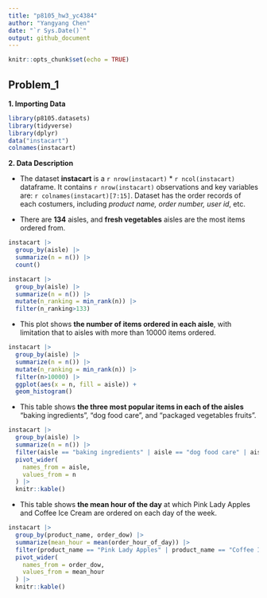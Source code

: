 ```yaml
---
title: "p8105_hw3_yc4384"
author: "Yangyang Chen"
date: "`r Sys.Date()`"
output: github_document
---
```


```r
knitr::opts_chunk$set(echo = TRUE)
```

## Problem_1

**1. Importing Data**
```r
library(p8105.datasets)
library(tidyverse)
library(dplyr)
data("instacart")
colnames(instacart)
```

**2. Data Description**

* The dataset **instacart** is a `r nrow(instacart)` * `r ncol(instacart)` dataframe. It contains `r nrow(instacart)` observations and key variables are: `r colnames(instacart)[7:15]`. Dataset has the order records of each costumers, including _product name, order number, user id_, etc.


* There are **134** aisles, and  **fresh vegetables** aisles are the most items ordered from.
```r
instacart |> 
  group_by(aisle) |> 
  summarize(n = n()) |> 
  count()
```

```r
instacart |> 
  group_by(aisle) |>
  summarize(n = n()) |> 
  mutate(n_ranking = min_rank(n)) |> 
  filter(n_ranking>133) 
```

* This plot shows **the number of items ordered in each aisle**, with limitation that to aisles with more than 10000 items ordered. 
```r
instacart |> 
  group_by(aisle) |>
  summarize(n = n()) |> 
  mutate(n_ranking = min_rank(n)) |> 
  filter(n>10000) |> 
  ggplot(aes(x = n, fill = aisle)) +
  geom_histogram()
```

* This table shows **the three most popular items in each of the aisles** “baking ingredients”, “dog food care”, and “packaged vegetables fruits”.

```r
instacart |> 
  group_by(aisle) |> 
  summarize(n = n()) |> 
  filter(aisle == "baking ingredients" | aisle == "dog food care" | aisle == "packaged vegetables fruits") |> 
  pivot_wider(
    names_from = aisle,
    values_from = n
  ) |> 
  knitr::kable()
```

* This table shows **the mean hour of the day** at which Pink Lady Apples and Coffee Ice Cream are ordered on each day of the week.

```r
instacart |> 
  group_by(product_name, order_dow) |> 
  summarize(mean_hour = mean(order_hour_of_day)) |> 
  filter(product_name == "Pink Lady Apples" | product_name == "Coffee Ice Cream" ) |> 
  pivot_wider(
    names_from = order_dow,
    values_from = mean_hour
  ) |> 
  knitr::kable()
```

